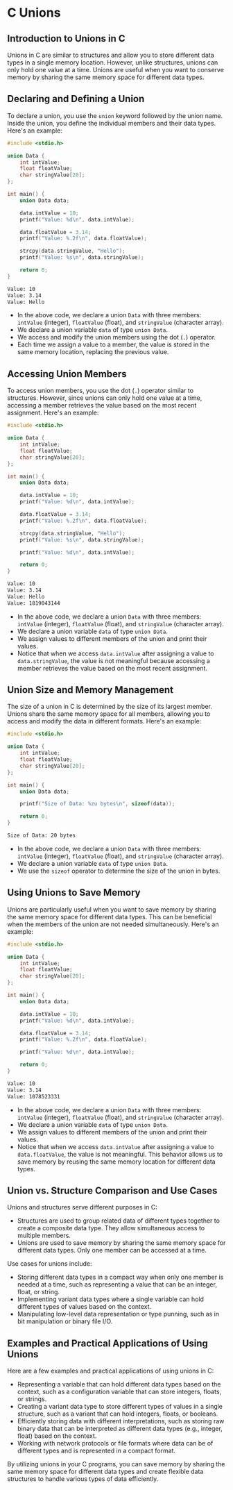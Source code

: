 # C Unions

## Introduction to Unions in C

Unions in C are similar to structures and allow you to store different data types in a single memory location. However, unlike structures, unions can only hold one value at a time. Unions are useful when you want to conserve memory by sharing the same memory space for different data types.

## Declaring and Defining a Union

To declare a union, you use the `union` keyword followed by the union name. Inside the union, you define the individual members and their data types. Here's an example:

```c
#include <stdio.h>

union Data {
    int intValue;
    float floatValue;
    char stringValue[20];
};

int main() {
    union Data data;

    data.intValue = 10;
    printf("Value: %d\n", data.intValue);

    data.floatValue = 3.14;
    printf("Value: %.2f\n", data.floatValue);

    strcpy(data.stringValue, "Hello");
    printf("Value: %s\n", data.stringValue);

    return 0;
}
```

```zsh
Value: 10
Value: 3.14
Value: Hello
```

- In the above code, we declare a union `Data` with three members: `intValue` (integer), `floatValue` (float), and `stringValue` (character array).
- We declare a union variable `data` of type `union Data`.
- We access and modify the union members using the dot (`.`) operator.
- Each time we assign a value to a member, the value is stored in the same memory location, replacing the previous value.

## Accessing Union Members

To access union members, you use the dot (`.`) operator similar to structures. However, since unions can only hold one value at a time, accessing a member retrieves the value based on the most recent assignment. Here's an example:

```c
#include <stdio.h>

union Data {
    int intValue;
    float floatValue;
    char stringValue[20];
};

int main() {
    union Data data;

    data.intValue = 10;
    printf("Value: %d\n", data.intValue);

    data.floatValue = 3.14;
    printf("Value: %.2f\n", data.floatValue);

    strcpy(data.stringValue, "Hello");
    printf("Value: %s\n", data.stringValue);

    printf("Value: %d\n", data.intValue);

    return 0;
}
```

```zsh
Value: 10
Value: 3.14
Value: Hello
Value: 1819043144
```

- In the above code, we declare a union `Data` with three members: `intValue` (integer), `floatValue` (float), and `stringValue` (character array).
- We declare a union variable `data` of type `union Data`.
- We assign values to different members of the union and print their values.
- Notice that when we access `data.intValue` after assigning a value to `data.stringValue`, the value is not meaningful because accessing a member retrieves the value based on the most recent assignment.

## Union Size and Memory Management

The size of a union in C is determined by the size of its largest member. Unions share the same memory space for all members, allowing you to access and modify the data in different formats. Here's an example:

```c
#include <stdio.h>

union Data {
    int intValue;
    float floatValue;
    char stringValue[20];
};

int main() {
    union Data data;

    printf("Size of Data: %zu bytes\n", sizeof(data));

    return 0;
}
```

```zsh
Size of Data: 20 bytes
```

- In the above code, we declare a union `Data` with three members: `intValue` (integer), `floatValue` (float), and `stringValue` (character array).
- We declare a union variable `data` of type `union Data`.
- We use the `sizeof` operator to determine the size of the union in bytes.

## Using Unions to Save Memory

Unions are particularly useful when you want to save memory by sharing the same memory space for different data types. This can be beneficial when the members of the union are not needed simultaneously. Here's an example:

```c
#include <stdio.h>

union Data {
    int intValue;
    float floatValue;
    char stringValue[20];
};

int main() {
    union Data data;

    data.intValue = 10;
    printf("Value: %d\n", data.intValue);

    data.floatValue = 3.14;
    printf("Value: %.2f\n", data.floatValue);

    printf("Value: %d\n", data.intValue);

    return 0;
}
```

```zsh
Value: 10
Value: 3.14
Value: 1078523331
```

- In the above code, we declare a union `Data` with three members: `intValue` (integer), `floatValue` (float), and `stringValue` (character array).
- We declare a union variable `data` of type `union Data`.
- We assign values to different members of the union and print their values.
- Notice that when we access `data.intValue` after assigning a value to `data.floatValue`, the value is not meaningful. This behavior allows us to save memory by reusing the same memory location for different data types.

## Union vs. Structure Comparison and Use Cases

Unions and structures serve different purposes in C:

- Structures are used to group related data of different types together to create a composite data type. They allow simultaneous access to multiple members.
- Unions are used to save memory by sharing the same memory space for different data types. Only one member can be accessed at a time.

Use cases for unions include:

- Storing different data types in a compact way when only one member is needed at a time, such as representing a value that can be an integer, float, or string.
- Implementing variant data types where a single variable can hold different types of values based on the context.
- Manipulating low-level data representation or type punning, such as in bit manipulation or binary file I/O.

## Examples and Practical Applications of Using Unions

Here are a few examples and practical applications of using unions in C:

- Representing a variable that can hold different data types based on the context, such as a configuration variable that can store integers, floats, or strings.
- Creating a variant data type to store different types of values in a single structure, such as a variant that can hold integers, floats, or booleans.
- Efficiently storing data with different interpretations, such as storing raw binary data that can be interpreted as different data types (e.g., integer, float) based on the context.
- Working with network protocols or file formats where data can be of different types and is represented in a compact format.

By utilizing unions in your C programs, you can save memory by sharing the same memory space for different data types and create flexible data structures to handle various types of data efficiently.